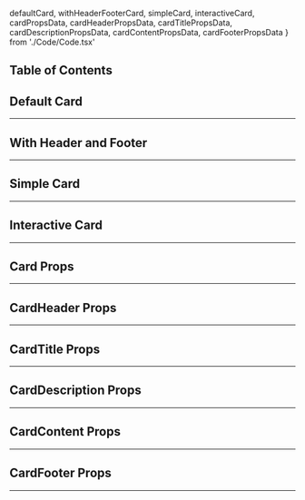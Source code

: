   defaultCard,
  withHeaderFooterCard,
  simpleCard,
  interactiveCard,
  cardPropsData,
  cardHeaderPropsData,
  cardTitlePropsData,
  cardDescriptionPropsData,
  cardContentPropsData,
  cardFooterPropsData
} from './Code/Code.tsx'

## Table of Contents

## Default Card
---
<CodeSnippets styles="mt-4" content={defaultCard} lang="javascript" url="examples/components/card/default-card">
</CodeSnippets>

## With Header and Footer
---
<CodeSnippets styles="mt-4" content={withHeaderFooterCard} lang="javascript" url="examples/components/card/with-header-footer-card">
</CodeSnippets>

## Simple Card
---
<CodeSnippets styles="mt-4" content={simpleCard} lang="javascript" url="examples/components/card/simple-card">
</CodeSnippets>

## Interactive Card
---
<CodeSnippets styles="mt-4" content={interactiveCard} lang="javascript" url="examples/components/card/interactive-card">
</CodeSnippets>



## Card Props
---
<ComponentTable data={cardPropsData} />

## CardHeader Props
---
<ComponentTable data={cardHeaderPropsData} />

## CardTitle Props
---
<ComponentTable data={cardTitlePropsData} />

## CardDescription Props
---
<ComponentTable data={cardDescriptionPropsData} />

## CardContent Props
---
<ComponentTable data={cardContentPropsData} />

## CardFooter Props
---
<ComponentTable data={cardFooterPropsData} />






